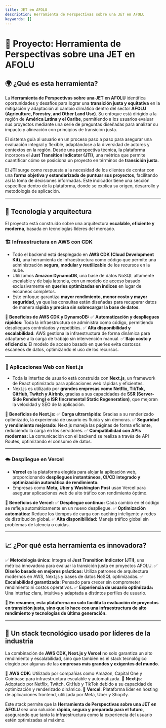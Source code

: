```yaml
---
title: JET en AFOLU
description: Herramienta de Perspectivas sobre una JET en AFOLU
keywords: []
---
```


# 📌 Proyecto: Herramienta de Perspectivas sobre una JET en AFOLU

## 🌍 ¿Qué es esta herramienta?

La **Herramienta de Perspectivas sobre una JET en AFOLU** identifica oportunidades y desafíos para lograr una **transición justa y equitativa** en la mitigación y adaptación al cambio climático dentro del sector **AFOLU (Agriculture, Forestry, and Other Land Use)**. Su enfoque está dirigido a la región de **América Latina y el Caribe**, permitiendo a los usuarios evaluar sus proyectos mediante una serie de preguntas diseñadas para analizar su impacto y alineación con principios de transición justa.

El sistema guía al usuario en un proceso paso a paso para asegurar una evaluación integral y flexible, adaptándose a la diversidad de actores y contextos en la región. Desde una perspectiva técnica, la plataforma incorpora el **Just Transition Indicator (JTI)**, una métrica que permite cuantificar cómo se posiciona un proyecto en términos de **transición justa**.

El **JTI** surge como respuesta a la necesidad de los clientes de contar con una **forma objetiva y estandarizada de puntuar sus proyectos**, facilitando así la toma de decisiones informadas. Este indicador tiene una sección específica dentro de la plataforma, donde se explica su origen, desarrollo y metodología de aplicación.

---

## 🚀 Tecnología y arquitectura

El proyecto está construido sobre una arquitectura **escalable, eficiente y moderna**, basada en tecnologías líderes del mercado.

### 🏗️ Infraestructura en AWS con CDK

- Todo el backend está desplegado en **AWS CDK (Cloud Development Kit)**, una herramienta de infraestructura como código que permite una administración **segura, modular y reutilizable** de los recursos en la nube.
- Utilizamos **Amazon DynamoDB**, una base de datos NoSQL altamente escalable y de baja latencia, con un modelo de acceso basado exclusivamente en **queries optimizadas en índices** en lugar de escaneos completos.
- Este enfoque garantiza **mayor rendimiento, menor costo y mayor seguridad**, ya que las consultas están diseñadas para recuperar datos de manera **rápida y precisa sin sobrecargar la base de datos**.

📌 **Beneficios de AWS CDK y DynamoDB:**
✅ **Automatización y despliegues rápidos:** Toda la infraestructura se administra como código, permitiendo despliegues controlados y repetibles.
✅ **Alta disponibilidad y escalabilidad:** AWS gestiona la infraestructura de forma dinámica para adaptarse a la carga de trabajo sin intervención manual.
✅ **Bajo costo y eficiencia:** El modelo de acceso basado en queries evita costosos escaneos de datos, optimizando el uso de los recursos.

---

### 🎨 Aplicaciones Web con Next.js

- Toda la interfaz de usuario está construida con **Next.js**, un framework de React optimizado para aplicaciones web rápidas y eficientes.
- Next.js es utilizado por **grandes empresas como Netflix, TikTok, GitHub, Twitch y Airbnb**, gracias a sus capacidades de **SSR (Server-Side Rendering) e ISR (Incremental Static Regeneration)**, que mejoran la velocidad y SEO de la aplicación.

📌 **Beneficios de Next.js:**
✅ **Carga ultrarrápida:** Gracias a su renderizado optimizado, la experiencia de usuario es fluida y sin demoras.
✅ **Seguridad y rendimiento mejorado:** Next.js maneja las páginas de forma eficiente, reduciendo la carga en los servidores.
✅ **Compatibilidad con APIs modernas:** La comunicación con el backend se realiza a través de API Routes, optimizando el consumo de datos.

---

### ☁️ Despliegue en Vercel

- **Vercel** es la plataforma elegida para alojar la aplicación web, proporcionando **despliegues instantáneos, CI/CD integrado y optimización automática de rendimiento**.
- Empresas como **Meta, Uber y Washington Post** usan Vercel para asegurar aplicaciones web de alto tráfico con rendimiento óptimo.

📌 **Beneficios de Vercel:**
✅ **Despliegue continuo:** Cada cambio en el código se refleja automáticamente en un nuevo despliegue.
✅ **Optimización automática:** Reduce los tiempos de carga con caching inteligente y redes de distribución global.
✅ **Alta disponibilidad:** Maneja tráfico global sin problemas de latencia o caídas.

---

## 📈 ¿Por qué esta herramienta es innovadora?

✅ **Metodología única:** Integra el **Just Transition Indicator (JTI)**, una métrica innovadora para evaluar la transición justa en proyectos AFOLU.
✅ **Diseño basado en mejores prácticas:** Utiliza patrones de arquitectura modernos en AWS, Next.js y bases de datos NoSQL optimizadas.
✅ **Escalabilidad garantizada:** Pensado para crecer sin comprometer rendimiento ni costos operativos.
✅ **Experiencia de usuario optimizada:** Una interfaz clara, intuitiva y adaptada a distintos perfiles de usuario.

📌 **En resumen, esta plataforma no solo facilita la evaluación de proyectos en transición justa, sino que lo hace con una infraestructura de alto rendimiento y tecnologías de última generación.**

---

## 🌟 Un stack tecnológico usado por líderes de la industria

La combinación de **AWS CDK, Next.js y Vercel** no solo garantiza un alto rendimiento y escalabilidad, sino que también es el stack tecnológico elegido por algunas de las **empresas más grandes y exigentes del mundo**.

🔹 **AWS CDK**: Utilizado por compañías como Amazon, Capital One y Coinbase para infraestructura escalable y automatizada.
🔹 **Next.js**: Adoptado por Netflix, Twitch, GitHub y TikTok debido a su capacidad de optimización y renderizado dinámico.
🔹 **Vercel**: Plataforma líder en hosting de aplicaciones frontend, utilizada por Meta, Uber y Shopify.

Este stack permite que la **Herramienta de Perspectivas sobre una JET en AFOLU** sea una solución **rápida, segura y preparada para el futuro**, asegurando que tanto la infraestructura como la experiencia del usuario estén optimizadas al máximo.
